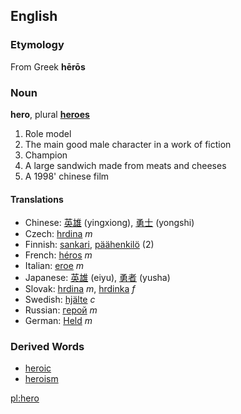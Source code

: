 == English ==
=== Etymology ===
From Greek '''hērōs'''

=== Noun ===
'''hero''', plural '''[[heroes]]'''

#Role model
#The main good male character in a work of fiction 
#Champion
#A large sandwich made from meats and cheeses
#A 1998' chinese film

==== Translations ====
*Chinese: [[英雄]] (yingxiong), [[勇士]] (yongshi)
*Czech: [[hrdina]] ''m''
*Finnish: [[sankari]], [[päähenkilö]] (2)
*French: [[héros]] ''m''
*Italian: [[eroe]] ''m''
*Japanese: [[英雄]] (eiyu), [[勇者]] (yusha)
*Slovak: [[hrdina#Slovak|hrdina]] ''m'', [[hrdinka]] ''f''
*Swedish: [[hjälte]] ''c''
*Russian: [[герой]] ''m''
*German: [[Held]] ''m''

=== Derived Words ===
* [[heroic]]
* [[heroism]]

[[pl:hero]]